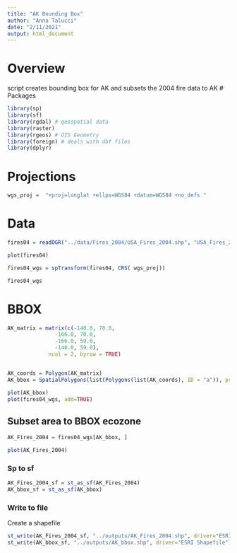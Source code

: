 ```yaml
---
title: "AK Bounding Box"
author: "Anna Talucci"
date: "2/11/2021"
output: html_document
---
```


# Overview
script creates bounding box for AK and subsets the 2004 fire data to AK
# Packages

```r
library(sp)
library(sf)
library(rgdal) # geospatial data
library(raster)
library(rgeos) # GIS Geometry
library(foreign) # deals with dbf files
library(dplyr)
```

# Projections
```r
wgs_proj =  "+proj=longlat +ellps=WGS84 +datum=WGS84 +no_defs "

```


# Data
```r
fires04 = readOGR("../data/Fires_2004/USA_Fires_2004.shp", "USA_Fires_2004") 
```

```r
plot(fires04)
```

```r
fires04_wgs = spTransform(fires04, CRS( wgs_proj))
```

```r

fires04_wgs
```

# BBOX

```r
AK_matrix = matrix(c(-140.0, 70.0,
               -166.0, 70.0,
               -166.0, 59.0, 
               -140.0, 59.0), 
             ncol = 2, byrow = TRUE)


AK_coords = Polygon(AK_matrix)
AK_bbox = SpatialPolygons(list(Polygons(list(AK_coords), ID = "a")), proj4string=CRS("+proj=longlat +ellps=WGS84 +datum=WGS84 +no_defs"))
```

```r
plot(AK_bbox)
plot(fires04_wgs, add=TRUE)
```



## Subset area to BBOX ecozone
```r
AK_Fires_2004 = fires04_wgs[AK_bbox, ]
```

```r
plot(AK_Fires_2004)
```


### Sp to sf

```r
AK_Fires_2004_sf = st_as_sf(AK_Fires_2004)
AK_bbox_sf = st_as_sf(AK_bbox)
```

### Write to file
Create a shapefile

```r
st_write(AK_Fires_2004_sf, "../outputs/AK_Fires_2004.shp", driver="ESRI Shapefile")
st_write(AK_bbox_sf, "../outputs/AK_bbox.shp", driver="ESRI Shapefile")
```